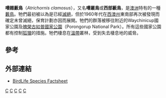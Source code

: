 {{Speciesbox
| taxon = Atrichornis clamosus
| image = Atrichornis-clamosus.jpg
| status = EN
| status_system = IUCN
| status_ref = <ref name=IUCN>{{IUCN2008|assessors=BirdLife International|year=2008|title=Atrichornis clamosus|id=146069|downloaded=2009-05-11}}</ref>
| binomial_authority = ([[約翰·古爾德|Gould]], 1844)
}}

'''嘈雜藪鳥'''（''Atrichornis clamosus''），又名'''嘈叢鳥'''或'''西部藪鳥'''，是[[澳洲|澳洲]]特有的一種[[藪鳥|藪鳥]]。牠們最初被以為是已經[[滅絕|滅絕]]，但於1960年代在[[西澳州|西澳州]]東南部再次被發現而確定未曾滅絕，保育計劃亦因而展開。牠們的群落被移往附近的Waychinicup國家公園及[[魄榮古如普國家公園|魄榮古如普國家公園]]（Porongorup National Park）。所有這些國家公園都有控制[[狐狸|狐狸]]的措施。牠們棲息在[[溫帶|溫帶]]叢林，受到失去棲息地的威脅。

==參考==
{{reflist}}

==外部連結==
* [http://www.birdlife.org/datazone/species/index.html?action=SpcHTMDetails.asp&sid=5164&m=0 BirdLife Species Factsheet]{{Wayback|url=http://www.birdlife.org/datazone/species/index.html?action=SpcHTMDetails.asp&sid=5164&m=0 |date=20090103061941 }}
{{Taxonbar|from=Q935356}}

[[Category:藪鳥科|C]]
[[Category:薮鸟属|C]]
[[Category:澳大利亞鳥類|C]]
[[Category:拉撒路物种|C]]
[[Category:1844年描述的鸟类|C]]